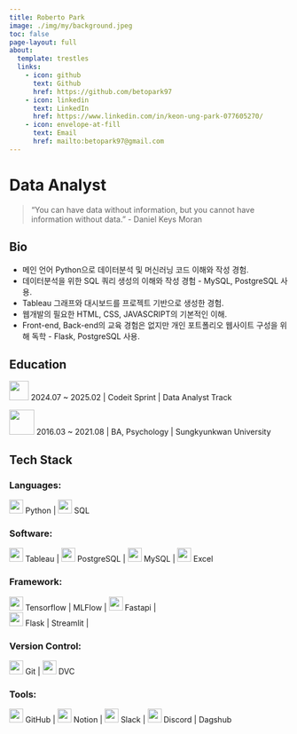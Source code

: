 ```yaml
---
title: Roberto Park
image: ./img/my/background.jpeg
toc: false
page-layout: full
about:
  template: trestles
  links:
    - icon: github
      text: Github
      href: https://github.com/betopark97
    - icon: linkedin
      text: LinkedIn
      href: https://www.linkedin.com/in/keon-ung-park-077605270/
    - icon: envelope-at-fill
      text: Email
      href: mailto:betopark97@gmail.com
---
```


# Data Analyst {.unnumbered}

> "You can have data without information, but you cannot have information without data." - Daniel Keys Moran

## Bio

- 메인 언어 Python으로 데이터분석 및 머신러닝 코드 이해와 작성 경험.
- 데이터분석을 위한 SQL 쿼리 생성의 이해와 작성 경험 - MySQL, PostgreSQL 사용.
- Tableau 그래프와 대시보드를 프로젝트 기반으로 생성한 경험.
- 웹개발의 필요한 HTML, CSS, JAVASCRIPT의 기본적인 이해.
- Front-end, Back-end의 교육 경험은 없지만 개인 포트폴리오 웹사이트 구성을 위해 독학 - Flask, PostgreSQL 사용.

## Education

<img height="35px" src="./img/logos/codeit.svg" />
2024.07 ~ 2025.02 | 
Codeit Sprint | 
Data Analyst Track  

<img height="45px" src="./img/logos/skku.png" />
2016.03 ~ 2021.08 | 
BA, Psychology | 
Sungkyunkwan University  


## Tech Stack
### Languages:  
<img height="25px" src="./img/logos/python.svg" /> Python | 
<img height="25px" src="./img/logos/sql.svg" /> SQL  

### Software:  
<img height="25px" src="./img/logos/tableau.svg" /> Tableau | 
<img height="25px" src="./img/logos/postgresql.svg" /> PostgreSQL | 
<img height="25px" src="./img/logos/mysql.svg" /> MySQL | 
<img height="25px" src="./img/logos/excel.svg" /> Excel 

### Framework:  
<img height="25px" src="./img/logos/tensorflow.svg" /> Tensorflow | 
MLFlow | 
<img height="25px" src="./img/logos/fastapi.svg" /> Fastapi |  
<img height="25px" src="./img/logos/Flask.svg" /> Flask | 
Streamlit |

### Version Control:  
<img height="25px" src="./img/logos/git.svg" /> Git |
<img height="25px" src="./img/logos/dvc.svg" /> DVC

### Tools:  
<img height="25px" src="./img/logos/github.svg" /> GitHub |
<img height="25px" src="./img/logos/notion.svg" /> Notion |
<img height="25px" src="./img/logos/slack.svg" /> Slack |
<img height="25px" src="./img/logos/discord.svg" /> Discord | 
Dagshub